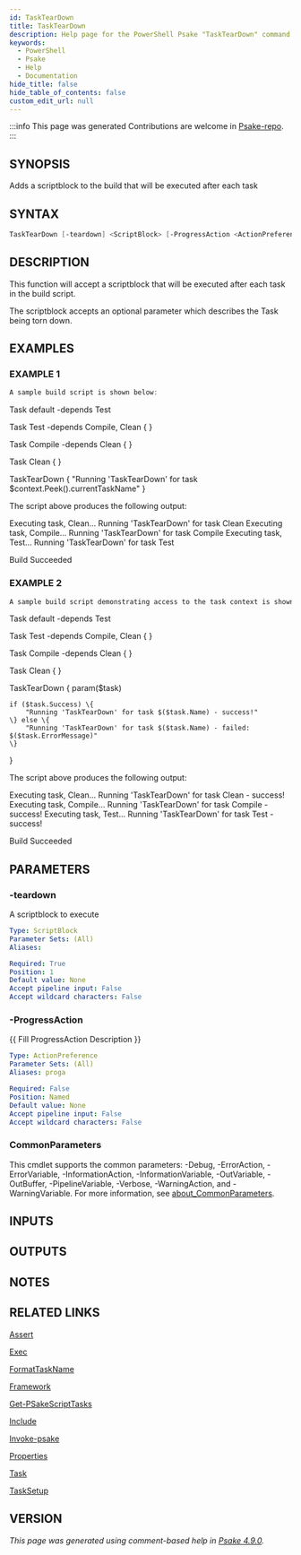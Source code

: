 ```yaml
---
id: TaskTearDown
title: TaskTearDown
description: Help page for the PowerShell Psake "TaskTearDown" command
keywords:
  - PowerShell
  - Psake
  - Help
  - Documentation
hide_title: false
hide_table_of_contents: false
custom_edit_url: null
---
```


:::info This page was generated
Contributions are welcome in [Psake-repo](https://github.com/psake/psake).
:::

## SYNOPSIS

Adds a scriptblock to the build that will be executed after each task

## SYNTAX

```powershell
TaskTearDown [-teardown] <ScriptBlock> [-ProgressAction <ActionPreference>] [<CommonParameters>]
```

## DESCRIPTION

This function will accept a scriptblock that will be executed after each task in the build script.

The scriptblock accepts an optional parameter which describes the Task being torn down.

## EXAMPLES

### EXAMPLE 1

```powershell
A sample build script is shown below:
```

Task default -depends Test

Task Test -depends Compile, Clean \{
\}

Task Compile -depends Clean \{
\}

Task Clean \{
\}

TaskTearDown \{
    "Running 'TaskTearDown' for task $context.Peek().currentTaskName"
\}

The script above produces the following output:

Executing task, Clean...
Running 'TaskTearDown' for task Clean
Executing task, Compile...
Running 'TaskTearDown' for task Compile
Executing task, Test...
Running 'TaskTearDown' for task Test

Build Succeeded

### EXAMPLE 2

```powershell
A sample build script demonstrating access to the task context is shown below:
```

Task default -depends Test

Task Test -depends Compile, Clean \{
\}

Task Compile -depends Clean \{
\}

Task Clean \{
\}

TaskTearDown \{
    param($task)

    if ($task.Success) \{
        "Running 'TaskTearDown' for task $($task.Name) - success!"
    \} else \{
        "Running 'TaskTearDown' for task $($task.Name) - failed: $($task.ErrorMessage)"
    \}
\}

The script above produces the following output:

Executing task, Clean...
Running 'TaskTearDown' for task Clean - success!
Executing task, Compile...
Running 'TaskTearDown' for task Compile - success!
Executing task, Test...
Running 'TaskTearDown' for task Test - success!

Build Succeeded

## PARAMETERS

### -teardown

A scriptblock to execute

```yaml
Type: ScriptBlock
Parameter Sets: (All)
Aliases:

Required: True
Position: 1
Default value: None
Accept pipeline input: False
Accept wildcard characters: False
```

### -ProgressAction

\{\{ Fill ProgressAction Description \}\}

```yaml
Type: ActionPreference
Parameter Sets: (All)
Aliases: proga

Required: False
Position: Named
Default value: None
Accept pipeline input: False
Accept wildcard characters: False
```

### CommonParameters

This cmdlet supports the common parameters: -Debug, -ErrorAction, -ErrorVariable, -InformationAction, -InformationVariable, -OutVariable, -OutBuffer, -PipelineVariable, -Verbose, -WarningAction, and -WarningVariable. For more information, see [about_CommonParameters](http://go.microsoft.com/fwlink/?LinkID=113216).

## INPUTS

## OUTPUTS

## NOTES

## RELATED LINKS

[Assert](Assert.mdx)

[Exec](Exec.mdx)

[FormatTaskName](FormatTaskName.mdx)

[Framework](Framework.mdx)

[Get-PSakeScriptTasks](Get-PSakeScriptTasks.mdx)

[Include](Include.mdx)

[Invoke-psake](Invoke-psake.mdx)

[Properties](Properties.mdx)

[Task](Task.mdx)

[TaskSetup](TaskSetup.mdx)

## VERSION

*This page was generated using comment-based help in [Psake 4.9.0](https://github.com/psake/psake).*
